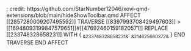 ; credit: https://github.com/StarNumber12046/xovi-qmd-extensions/blob/main/hideShowToolbar.qmd
AFFECT [[2857280009207495592]]
    TRAVERSE [[8397993708429497603]] > [[16948093199847579651]]#[[476924601591820571]]
        REPLACE [[233748328658231]] WITH {
            ~&233748328658231&~: ~&214625660372&~
        }
    END TRAVERSE
END AFFECT
